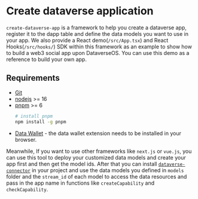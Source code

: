 
# Create dataverse application

`create-dataverse-app` is a framework to help you create a dataverse app, register it to the dapp table and
define the data models you want to use in your app. We also provide a React demo(`/src/App.tsx`) and React Hooks(`/src/hooks/`)
SDK within this framework as an example to show how to build a web3 social app upon DataverseOS. You can use this demo
as a reference to build your own app.

## Requirements

- [Git](https://git-scm.com/)
- [nodejs](https://nodejs.org/en/) >= 16
- [pnpm](https://pnpm.io/) >= 6
  ```sh
  # install pnpm
  npm install -g pnpm
  ```
- [Data Wallet](https://chrome.google.com/webstore/detail/dataverse/kcigpjcafekokoclamfendmaapcljead) - the data wallet extension needs to be installed in your browser.

Meanwhile, If you want to use other frameworks like `next.js` or `vue.js`,
you can use this tool to deploy your customized data models and create your app first and then get the model ids.
After that you can install [`dataverse-connector`](/sdk) in your project and use the data models you defined in `models` folder and the `stream_id` of each model to access the data resources and pass in the app name in functions like `createCapability` and `checkCapability`.

